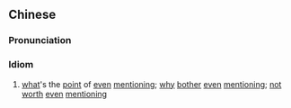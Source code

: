{{also|何足挂齿}}
==Chinese==
{{zh-forms|s=何足挂齿|type=22}}

===Pronunciation===
{{zh-pron
|m=hézú guàchǐ
|c=ho4 zuk1 gwaa3 ci2
|cat=id
}}

===Idiom===
{{zh-idiom}}

# [[what]]'s the [[point]] of [[even]] [[mentioning]]; [[why]] [[bother]] [[even]] [[mentioning]]; [[not]] [[worth]] [[even]] [[mentioning]]